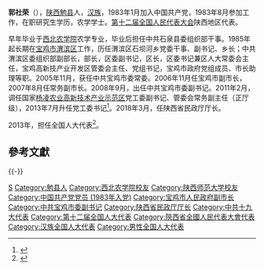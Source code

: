 '''郭社荣'''（{{bd|1961年|8月||catIdx=Guo郭}}），[[陕西|陕西]][[勉县|勉县]]人，[[汉族|汉族]]，1983年1月加入中国共产党，1983年8月参加工作，在职研究生学历，农学学士。[[第十二届全国人民代表大会|第十二届全国人民代表大会]]陕西地区代表。

早年毕业于[[西北农学院|西北农学院]]农学专业，毕业后担任中共石泉县委组织部干事。1985年起长期在[[宝鸡市|宝鸡市]][[渭滨区|渭滨区]]工作，历任渭滨区石坝河乡党委干事、副书记、乡长；中共渭滨区委组织部副部长，部长，区委副书记，区长，区委书记兼区人大常委会主任，宝鸡高新技产业开发区管委会主任、党组书记，宝鸡市政府党组成员、市长助理等职。2005年11月，获任中共宝鸡市委常委。2006年11月任宝鸡市副市长，2007年8月任常务副市长。2008年9月，出任中共宝鸡市委副书记。2011年2月，调任国家[[杨凌农业高新技术产业示范区|杨凌农业高新技术产业示范区]]党工委副书记、管委会常务副主任（正厅级），2013年7月升任党工委书记<ref>{{cite web|url=http://renshi.people.com.cn/n/2013/0708/c139617-22113496.html|title=郭社荣任陕西省杨凌示范区党工委书记|publisher=中国共产党新闻网|accessdate=2013-07-08|archive-date=2013-07-12|archive-url=https://web.archive.org/web/20130712080623/http://renshi.people.com.cn/n/2013/0708/c139617-22113496.html|dead-url=no}}</ref>。2018年3月，任陕西省民政厅厅长。

2013年，担任全国人大代表<ref>{{cite news|title=全国人大代表信息-郭社荣|url= http://210.82.31.1:8084/delegate/viewDelegate.action?dbid=122485|accessdate=2013-04-05|newspaper=全国人大网|archive-url=https://web.archive.org/web/20160306172439/http://www.npc.gov.cn/delegate/viewDelegate.action?dbid=122485|archive-date=2016-03-06|dead-url=yes}}</ref>。

==參考文獻==
{{reflist}}

{{-}}
{{start box}}
{{s-ppo|cpc}}
{{s-before|[[梁桂|梁桂]]}}
{{s-title|中国共产党[[杨凌农业高新技术产业示范区|杨凌农业高新技术产业示范区]]工作委员会书记|2013年7月－2018年3月}}
{{s-after|[[李婧|李婧]]}}
{{s-gov|prc}}
{{s-before|[[赵政才|赵政才]]}}
{{s-title|[[陕西省民政厅|陕西省民政厅]]厅长|2018年3月－2022年3月}}
{{s-after|[[卫华|卫华]]}}
{{end box}}

{{中国政治人物小作品}}
{{DEFAULTSORT:Guo郭}}
[[Category:郭姓|S]]
[[Category:勉县人|Category:勉县人]]
[[Category:西北农学院校友|Category:西北农学院校友]]
[[Category:陕西师范大学校友|Category:陕西师范大学校友]]
[[Category:中国共产党党员_(1983年入党)|Category:中国共产党党员 (1983年入党)]]
[[Category:宝鸡市人民政府副市长|Category:宝鸡市人民政府副市长]]
[[Category:中共宝鸡市委副书记|Category:中共宝鸡市委副书记]]
[[Category:陕西省民政厅厅长|Category:陕西省民政厅厅长]]
[[Category:中共十九大代表|Category:中共十九大代表]]
[[Category:第十二届全国人大代表|Category:第十二届全国人大代表]]
[[Category:陝西省全國人民代表大會代表|Category:陝西省全國人民代表大會代表]]
[[Category:汉族全国人大代表|Category:汉族全国人大代表]]
[[Category:男性全国人大代表|Category:男性全国人大代表]]
